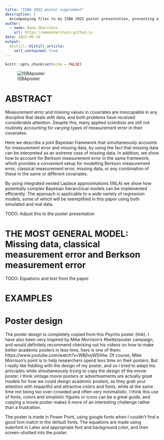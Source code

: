 ```yaml
---
title: "ISBA 2022 poster supplement"
description: |
  Accompanying files to my ISBA 2022 poster presentation, presenting a joint framework for accounting for measurement error and missing data in INLA. 
author:
  - name: Emma Skarstein
    url: https://emmaskarstein.github.io
date: 2022-06-10
output:
  distill::distill_article:
    self_contained: true
---
```



```r
knitr::opts_chunk$set(echo = FALSE)
```

![ISBAposter](https://emmaskarstein.github.io/images/Poster_ISBA.png)


# ABSTRACT
Measurement error and missing values in covariates are inescapable in any discipline that deals with data, and both problems have received considerable attention. Despite this, many applied scientists are still not routinely accounting for varying types of measurement error in their covariates.

Here we describe a joint Bayesian framework that simultaneously accounts for measurement error and missing data, by using the fact that missing data can be interpreted as an extreme case of missing data. 
In addition, we show how to account for Berkson measurement error in the same framework, which provides a convenient setup for modelling Berkson measurement error, classical measurement error, missing data, or any combination of these in the same or different covariates. 

By using integrated nested Laplace approximations (INLA) we show how potentially complex Bayesian hierarchical models can be implemented efficiently. The approach is applicable to a wide variety of regression models, some of which will be exemplified in this paper using both simulated and real data. 

TODO: Adjust this to the poster presentation

# THE MOST GENERAL MODEL: Missing data, classical measurement error and Berkson measurement error
TODO: Equations and text from the paper

# EXAMPLES


# Poster design
The poster design is completely copied from this Psycho poster (link). I have also been very inspired by Mike Morrison's \#betterposter campaign, and would definitely recommend checking out his videos on how to make better academic posters in less time, here is one of them: https://www.youtube.com/watch?v=WBjhxjWDiHw. 
Of course, Mike Morrison's point is to help researchers spend less time on their posters. But I really like fiddling with the design of my poster, and so I tried to adapt his principles while simultaneously trying to copy the design of the movie poster. I think vintage movie posters or advertisements are actually great models for how we could design academic posters, as they grab your attention with impactful and attractive colors and fonts, while at the same time not being too over-crowded and often very minimalistic. I think this use of fonts, colors and simplistic figures or icons can be a great guide, and copying a movie poster makes it more of an interesting challenge rather than a frustration. 

The poster is made in Power Point, using google fonts when I couldn't find a good font match in the default fonts. The equations are made using eulerfont in Latex and appropriate font and background color, and then screen-shotted into the poster. 


